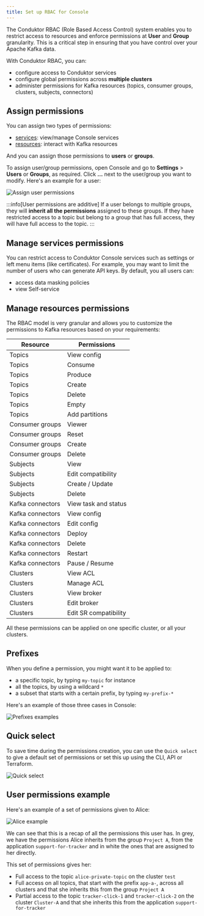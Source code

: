 ```yaml
---
title: Set up RBAC for Console
---
```


The Conduktor RBAC (Role Based Access Control) system enables you to restrict access to resources and enforce permissions at **User** and **Group** granularity. This is a critical step in ensuring that you have control over your Apache Kafka data.

With Conduktor RBAC, you can:

- configure access to Conduktor services
- configure global permissions across **multiple clusters**
- administer permissions for Kafka resources (topics, consumer groups, clusters, subjects, connectors)

## Assign permissions

You can assign two types of permissions:

- [services](#manage-services-permissions): view/manage Console services
- [resources](#manage-resources-permissions): interact with Kafka resources

And you can assign those permissions to **users** or **groups**.

To assign user/group permissions, open Console and go to **Settings** > **Users** or **Groups**, as required. Click **...** next to the user/group you want to modify. Here's an example for a user:

![Assign user permissions](/images/assign-permissions.png)

:::info[User permissions are additive]
If a user belongs to multiple groups, they will **inherit all the permissions** assigned to these groups. If they have restricted access to a topic but belong to a group that has full access, they will have full access to the topic.
:::

## Manage services permissions

You can restrict access to Conduktor Console services such as settings or left menu items (like certificates). For example, you may want to limit the number of users who can generate API keys. By default, you all users can:

- access data masking policies
- view Self-service

## Manage resources permissions

The RBAC model is very granular and allows you to customize the permissions to Kafka resources based on your requirements:

| Resource         | Permissions           |
| ---------------- | --------------------- |
| Topics           | View config           |
| Topics           | Consume               |
| Topics           | Produce               |
| Topics           | Create                |
| Topics           | Delete                |
| Topics           | Empty                 |
| Topics           | Add partitions        |
| Consumer groups  | Viewer                |
| Consumer groups  | Reset                 |
| Consumer groups  | Create                |
| Consumer groups  | Delete                |
| Subjects         | View                  |
| Subjects         | Edit compatibility    |
| Subjects         | Create / Update       |
| Subjects         | Delete                |
| Kafka connectors | View task and status  |
| Kafka connectors | View config           |
| Kafka connectors | Edit config           |
| Kafka connectors | Deploy                |
| Kafka connectors | Delete                |
| Kafka connectors | Restart               |
| Kafka connectors | Pause / Resume        |
| Clusters         | View ACL              |
| Clusters         | Manage ACL            |
| Clusters         | View broker           |
| Clusters         | Edit broker           |
| Clusters         | Edit SR compatibility |

All these permissions can be applied on one specific cluster, or all your clusters.

## Prefixes

When you define a permission, you might want it to be applied to:

- a specific topic, by typing `my-topic` for instance
- all the topics, by using a wildcard `*`
- a subset that starts with a certain prefix, by typing `my-prefix-*`

Here's an example of those three cases in Console:

![Prefixes examples](/images/prefixes-example.png)

## Quick select

To save time during the permissions creation, you can use the `Quick select` to give a default set of permissions or set this up using the CLI, API or Terraform.

![Quick select](/images/quick-select.png)

## User permissions example

Here's an example of a set of permissions given to Alice:

![Alice example](/images/alice-example.png)

We can see that this is a recap of all the permissions this user has. In grey, we have the permissions Alice inherits from the group `Project A`, from the application `support-for-tracker` and in white the ones that are assigned to her directly.

This set of permissions gives her:

- Full access to the topic `alice-private-topic` on the cluster `test`
- Full access on all topics, that start with the prefix `app-a-`, across all clusters and that she inherits this from the group `Project A`
- Partial access to the topic `tracker-click-1` and `tracker-click-2` on the cluster `Cluster-A` and that she inherits this from the application `support-for-tracker`
